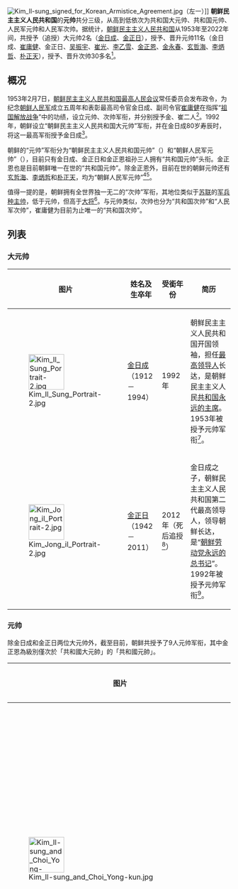 [[File:Kim_Il-sung_signed_for_Korean_Armistice_Agreement.jpg|thumb]]（左一）]]
'''朝鲜民主主义人民共和国'''的'''元帅'''共分三级，从高到低依次为共和国大元帅、共和国元帅、人民军元帅和人民军次帅。据统计，[[朝鲜民主主义人民共和国|朝鲜民主主义人民共和国]]从1953年至2022年间，共授予（追授）大元帅2名（[[金日成|金日成]]、[[金正日|金正日]]），授予、晋升元帅11名（金日成、[[崔庸健|崔庸健]]{{efn|由于[[崔庸健|崔庸健]]被授予元帅时已不再担任军职，故部分媒体未将崔庸健算入，如[http://news.china.com/hd/11127798/20151108/20713437.html 中华网的相关报道]。}}、金正日、[[吴振宇_(朝鲜)|吴振宇]]、[[崔光_(朝鲜)|崔光]]、[[李乙雪|李乙雪]]、[[金正恩|金正恩]]、[[金永春|金永春]]、[[玄哲海|玄哲海]]、[[李炳哲|李炳哲]]、[[朴正天|朴正天]]），授予、晋升次帅30多名<ref name="新浪1112">[http://news.sina.com.cn/w/zx/2015-11-12/doc-ifxksqiv8309943.shtml 媒体盘点朝鲜军衔：金日成父子有1200多头衔] {{Wayback|url=http://news.sina.com.cn/w/zx/2015-11-12/doc-ifxksqiv8309943.shtml |date=20190817002249 }}，[[新浪|新浪]]</ref>。

==概况==
1953年2月7日，[[朝鲜民主主义人民共和国|朝鲜民主主义人民共和国]][[最高人民会议|最高人民会议]]常任委员会发布政令，为纪念[[朝鲜人民军|朝鲜人民军]]成立五周年和表彰最高司令官金日成、副司令官[[崔庸健|崔庸健]]在指挥“[[祖国解放战争|祖国解放战争]]”中的功绩，设立元帅、次帅军衔，并分别授予金、崔二人<ref name="新浪1112"/>。1992年，朝鲜设立“朝鲜民主主义人民共和国大元帅”军衔，并在金日成80岁寿辰时，将这一最高军衔授予金日成<ref name="证券时报2012">[http://kuaixun.stcn.com/content/2012-07/18/content_6296701.htm 金正恩授元帅衔 详解朝鲜复杂的军衔等级(图)] {{Wayback|url=http://kuaixun.stcn.com/content/2012-07/18/content_6296701.htm |date=20160101205532 }}，证券时报网</ref>。

朝鲜的“元帅”军衔分为“朝鲜民主主义人民共和国元帅”（{{lang-ko|조선민주주의인민공화국 원수}}）和“朝鲜人民军元帅”（{{lang-ko|조선인민군 원수}}），目前只有金日成、金正日和金正恩祖孙三人拥有“共和国元帅”头衔。金正恩也是目前朝鲜唯一在世的“共和国元帅”。除金正恩外，目前在世的朝鲜元帅还有[[玄哲海|玄哲海]]、[[李炳哲|李炳哲]]和[[朴正天|朴正天]]，均为“朝鲜人民军元帅”<ref>[http://www.thepaper.cn/newsDetail_forward_1394444 释新闻丨为何金正恩亲自为人民军元帅李乙雪主持国葬？] {{Wayback|url=http://www.thepaper.cn/newsDetail_forward_1394444 |date=20190610053324 }}，[[澎湃新闻|澎湃新闻]]</ref><ref name="cxsj">{{cite news|title=朝鲜授金永春和玄哲海元帅称号 李明秀次帅称号|url=http://news.sina.com.cn/o/2016-04-15/doc-ifxriqqx2492365.shtml|accessdate=2016-04-15|agency=中国新闻网|date=2016-04-15|archive-date=2016-04-19|archive-url=https://web.archive.org/web/20160419033900/http://news.sina.com.cn/o/2016-04-15/doc-ifxriqqx2492365.shtml|dead-url=no}}</ref>。

值得一提的是，朝鲜拥有全世界独一无二的“次帅”军衔，其地位类似于[[苏联|苏联]]的[[苏联元帅|军兵种主帅]]，低于元帅，但高于[[大将|大将]]<ref name="证券时报2012"/>。与元帅类似，次帅也分为“共和国次帅”和“人民军次帅”，崔庸健为目前为止唯一的“共和国次帅”。

==列表==
===大元帅===
{| class="wikitable sortable" border="1" 
|- bgcolor="#efefef" 
! 图片 !! 姓名及生卒年 !! 受銜年份 !!简历
|-
|[[File:Kim_Il_Sung_Portrait-2.jpg|80px]]
|[[金日成|金日成]]<br>（1912－1994）
|1992年
|朝鲜民主主义人民共和国开国领袖，担任[[朝鲜领导人列表|最高领导人]]长达'''{{age in years and days|1948|9|9|1994|7|8|age=no}}'''，是朝鲜民主主义人民[[共和国永远的主席|共和国永远的主席]]。<br>1953年被授予元帅军衔<ref name="中华网1108">[http://news.china.com/hd/11127798/20151108/20713437.html 朝鲜元帅李乙雪病逝 盘点朝鲜六大元帅(组图)] {{Wayback|url=http://news.china.com/hd/11127798/20151108/20713437.html |date=20160306043806 }}，[[中华网|中华网]]</ref>。
|-
|[[File:Kim_Jong_il_Portrait-2.jpg|80px]]
|[[金正日|金正日]]<br>（1942－2011）
|2012年（死后追授<ref>[http://js.people.com.cn/html/2012/02/15/79260.html 朝鲜授予已故领导人金正日“大元帅”称号] {{Wayback|url=http://js.people.com.cn/html/2012/02/15/79260.html |date=20160304094946 }}，人民网</ref>）
|金日成之子，朝鲜民主主义人民共和国第二代最高领导人，领导朝鲜长达'''{{age in years and days|1994|7|8|2011|12|17|age=no}}'''，是“[[朝鲜劳动党永远的总书记|朝鲜劳动党永远的总书记]]”。<br>1992年被授予元帅军衔<ref name="中华网1108"/>。
|}

===元帅===
除金日成和金正日两位大元帅外，截至目前，朝鲜共授予了9人元帅军衔，其中金正恩為級別僅次於「共和國大元帥」的「共和國元帥」。
{| class="wikitable sortable" border="1" 
|- bgcolor="#efefef" 
! 图片 !! 姓名及生卒年 !! 受銜时间 !!简历
|-
|[[File:Kim_Il-sung_and_Choi_Yong-kun.jpg|80px]]
|[[崔庸健|崔庸健]]<br>（1900－1976）
|1957年（共和国元帅{{efn|及至其去世前，朝鲜的军衔制度尚未有“共和国元帅”和“人民军元帅”之别。}}）
|曾任朝鲜劳动党副委员长、[[朝鲜劳动党中央政治局|政治委员会]]委员，[[最高人民会议常任委员会委员长|最高人民会议常任委员会委员长]]，朝鲜国家副主席。<br>1953年被授予次帅军衔<ref name="中华网1108"/>。
|-
|
|[[吴振宇_(朝鲜)|吴振宇]]<br>（1917－1995）
|1992年（人民军元帅{{efn|吴振宇在1992年受衔时，同[[金正日|金正日]]一样被称呼为“朝鲜民主主义人民共和国元帅”。后为突出金正日元帅的唯一性，放弃此称呼。及至其去世，官方对于其军衔之称呼由改为“朝鲜人民军元帅”。}}）
|曾任朝鲜人民军总参谋长、[[朝鲜民主主义人民共和国国防委员会|国防委员会]]副委员长，[[朝鲜民主主义人民共和国人民武力省|人民武装力量部]]部长。<br>1985年4月被授予次帅军衔<ref name="中华网1108"/>。
|-
|
|[[崔光_(朝鲜)|崔光]]<br>（1917－1997）
|1995年（人民军元帅）
|曾任[[朝鲜人民武装力量部|朝鲜人民武装力量部]]部长。<br>1992年4月晋升次帅<ref name="中华网1108"/>。
|-
|
|[[李乙雪|李乙雪]]<br>（1921－2015）
|1995年（人民军元帅）
|曾任[[朝鲜劳动党中央委员会|朝鲜劳动党中央委员会]]委员、[[朝鲜劳动党中央军事委员会|朝鲜劳动党中央军事委员会]]委员。<br>1992年4月20日被授予朝鲜人民军次帅称号<ref name="中华网1108"/>。
|-
|[[File:Kim_Jong-un_at_the_Workers'_Party_of_Korea_main_building.png|80px]]
|[[金正恩|金正恩]]<br>（1984－）
|2012年（共和国元帅）
|金日成之孙、金正日之子，朝鲜现任最高领导人，[[朝鮮勞動黨總書記|朝鮮勞動黨總書記]]、[[朝鮮民主主義人民共和國國務委員會委員長|國務委員長]]、[[朝鮮勞動黨中央軍事委員會委員長|軍事委員會委員長]]、[[朝鮮民主主義人民共和國武裝力量最高司令官|武裝力量最高司令官]]<ref name="中华网1108"/>。
|-
|
|[[金永春|金永春]]<br>（1936－2018）
|2016年（人民军元帅）
|曾任朝鲜人民軍總參謀長，朝鲜人民武装力量部部长。<br>2012年4月7日被授予朝鲜人民军次帅称号<ref name="cxsj"/>。
|-
|
|[[玄哲海|玄哲海]]<br>（1934－2022）
|2016年（人民军元帅）
|曾任[[朝鲜人民軍总政治局|朝鲜人民軍总政治局]]組織副局長。<br>2012年4月7日被授予朝鲜人民军次帅称号<ref name="cxsj"/>。
|-
|
|[[李炳哲|李炳哲]]<br>（?－）
|2020年（人民军元帅）
|曾任[[朝鮮人民軍空軍|朝鮮人民軍空軍]]司令。
|-
|
|[[朴正天|朴正天]]<br>（?－）
|2020年（人民军元帅）
|现任朝鲜劳动党中央政治局委员、朝鮮人民軍炮兵總司令與朝鲜人民军总参谋长。<br>2020年5月24日被授予朝鲜人民军次帅称号。
|}

===次帅===
除已晋升元帅的崔庸健、吴振宇、崔光、李乙雪、金永春、玄哲海和朴正天外，截至2022年，朝鲜共授予了25人次帅军衔。另外，除崔庸健为“共和国次帅”外，其他均为“人民军次帅”。
*[[朱道日|朱道日]]（1921－1994），1992年4月20日晋升次帅。
*[[崔仁德|崔仁德]]（1917－2003），1992年4月20日晋升为次帅。
*[[白鹤林_(朝鲜)|白鹤林]]（1918－2006），1992年4月20日晋升为次帅、原法制委员会委员长。
*[[李斗益|李斗益]]（1920－2002），1992年4月20日晋升为次帅。
*[[金奉律|金奉律]]（1917－1995），1992年4月20日晋升为次帅、原人民武装力量部副部长。
*[[金光镇|金光镇]]（1927－1997），1992年4月20日晋升为次帅、原人民武装力量部第一副部长。
*[[金益铉|金益铉]]（1911－2009），1994年4月15日晋升为次帅、原中央全民防御部（亦称民防部）部长。
*[[赵明录|赵明录]]（1928－2010），1995年10月8日晋升为次帅、原国防委员会第一副委员长、原朝鲜劳动党政治局常务委员、原人民军总政治局局长。
*[[李河日|李河日]]（1935－），1995年10月8日晋升为次帅、原劳动党中央军事部部长。
*[[金镒喆|金镒喆]]（1933－），1997年4月13日晋升为次帅、人民武装力量相（1998-2000）、人民武装力量部部长（2000-2009）。
*[[全在善|全在善]]（1940－2011），1997年4月13日晋升为次帅、第一军团军团长（1994-2000）。
*[[朴基瑞|朴基瑞]]（1929－2010），1997年4月13日晋升为次帅、人民军平壤防御司令部司令官。
*[[李钟山|李钟山]]（1922－2011），1997年4月13日晋升为次帅、人民军军需动员总局局长。
*[[金龙渊|金龙渊]]（1916－2008），1998年9月晋升为次帅、人民军万景台革命学院院长（1990-2008）。
*[[李勇武_(1925年)|李勇武]]（1923－2022），1998年9月晋升为次帅、朝鲜劳动党中央政治局委员、国防委员会副委员长。
*[[张成禹|张成禹]]（1933－2009），2002年4月晋升为次帅、社会安全部部长（1991-1995）。
*[[李英浩|李英浩]]（1942－），2010年9月27日晋升为次帅、人民军总参谋长（2010年-2012年7月）、原朝鲜劳动党政治局常务委员、原朝鲜劳动党中央军事委员会副委员长。2012年7月15日以健康问题为理由解除一切职务。2012年10月朝鲜官方将李英浩定为反党與反革命分子。
*[[金正阁|金正阁]]（1941－），2012年2月15日晋升为次帅、原朝鲜劳动党中央政治局委员、原中央军事委员会委员，现任金日成军事综合大学校长。
*[[崔龙海|崔龙海]]（1949－），2012年4月7日晋升为次帅、朝鲜劳动党中央政治局委员、中央书记局书记、国防委员会副委员长。
*[[玄永哲|玄永哲]]（1953－2015），2012年7月16日晋升为次帅、原朝鲜劳动党中央政治局候补委员，原人民军总参谋长，同年底又被降为大将，后又降为上将。2015年4月30日被处决<ref name=UPI>{{Cite news|url = http://www.upi.com/Top_News/World-News/2015/06/15/North-Korea-officially-confirmed-Hyon-Yong-Chols-execution-says-source/3271434354542|title = North Korea officially confirmed Hyon Yong Chol's execution|last = |first = |date = 15 June 2015|publisher = [[United_Press_International|United Press International]]|access-date = 15 June 2015|via = |archive-date = 2015-09-09|archive-url = https://web.archive.org/web/20150909153117/http://www.upi.com/Top_News/World-News/2015/06/15/North-Korea-officially-confirmed-Hyon-Yong-Chols-execution-says-source/3271434354542|dead-url = no}}</ref>。
*[[黄炳誓|黄炳誓]]（1949－），2014年4月26日晋升为次帅、朝鲜劳动党中央候补委员、中央军事委员会副委员长、人民军总政治局局长。
*[[李明秀|李明秀]]（1934－），2016年4月14日晋升为次帅。<ref name="cxsj" />
*[[金正寬|金正寬]]（?－）2021年2月24日晋升为次帅。
*[[權永進|權永進]]：2021年2月24日晋升为次帅。
*[[李永吉|李永吉]]（1955－），2022年4月15日晋升为次帅<ref>{{cite web |title=李永吉被授予朝鲜人民军次帅军衔 |url=http://www.kcna.kp/cn/article/q/a0a26f7cf33c64e306f7297951eeb9526b0ddf24950578f14e15a2211843a3ac701e7819068d44ac7432ad3daf1821f2.kcmsf |accessdate=2022-04-16}}</ref>。

==肩章==
<gallery>
Generalissimo rank insignia (North Korea).svg|朝鲜民主主义人民共和国大元帅肩章
Marshal of the DPRK rank insignia.svg|朝鲜民主主义人民共和国元帅肩章
Marshal of the KPA rank insignia.svg|朝鲜人民军元帅肩章
Vice-Marshal rank insignia (North Korea).svg|朝鲜人民军次帅肩章
</gallery>

==参见==
*[[朝鲜军事|朝鲜军事]]
*[[朝鮮人民軍軍銜|朝鮮人民軍軍銜]]
*[[朝鮮民主主義人民共和國軍官列表|朝鮮民主主義人民共和國軍官列表]]

==注释==
{{notelist}}

==参考文献==
{{reflist}}
==外部链接==
*[http://news.163.com/special/jinzhegnenyuanshuai/   朝鮮人民軍元帥專題] {{Wayback|url=http://news.163.com/special/jinzhegnenyuanshuai/ |date=20190611174102 }}
{{朝鮮元帥}}
[[Category:朝鮮民主主義人民共和國元帥|*]]
[[Category:朝鲜人民军|Category:朝鲜人民军]]